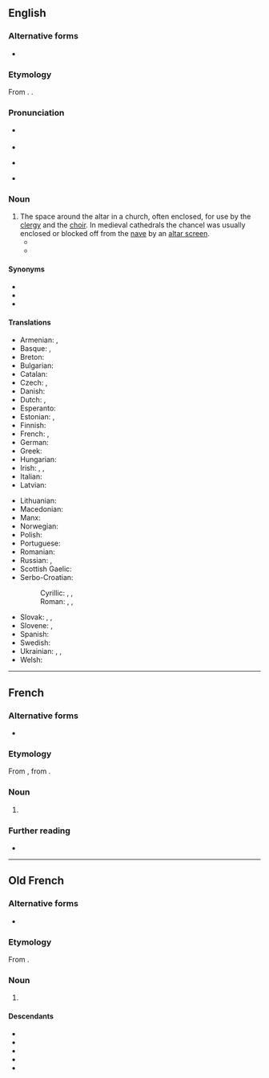 ==English==
{{wikipedia}}

===Alternative forms===
* {{alter|en|chauncel}} {{q|archaic}}

===Etymology===
From {{der|en|fro|chancel}}. {{doublet|en|cancellus}}.

===Pronunciation===
* {{a|RP}} {{IPA|en|/ˈtʃɑːnsəl/}}
* {{audio|en|LL-Q1860 (eng)-Vealhurl-chancel.wav|Audio (Southern England)}}
* {{a|US}} {{IPA|en|/ˈtʃænsəl/}}
* {{rhymes|en|ɑːnsəl|ænsəl|s=2}}

===Noun===
{{en-noun}}

# The space around the altar in a church, often enclosed, for use by the [[clergy]] and the [[choir]]. In medieval cathedrals the chancel was usually enclosed or blocked off from the [[nave]] by an [[altar screen]].
#* {{RQ:Holinshed Chronicles|volume=I|book=Ireland|chapter=The Thirde Booke of the Historie of Ireland, Comprising the Raigne of [[w:Henry VIII of England|Henry the Eyght]]: [...]|pages=77–78|pageref=77|column=2|format=full|passage=The Citizens in their rage, imagining that euery poſt in the Churche had bin one of y{{sup|e}} Souldyers, ſhot habbe or nabbe at randon{{sic|random}} uppe to the Roode lofte, and to the '''Chancell''', leauing ſome of theyr arrowes ſticking in the Images.}}
#* {{quote-book|en|year=1907|author=[[w:Harold Edward Bindloss|Harold Bindloss]]
|title=The Dust of Conflict
|chapter=20|url=http://openlibrary.org/works/OL4429277W
|passage=Hester Earle and Violet Wayne were moving about the aisle with bundles of wheat-ears and streamers of ivy, for the harvest thanksgiving was shortly to be celebrated, while the vicar stood waiting for their directions on the '''chancel''' steps with a great handful of crimson gladioli.}}

====Synonyms====
* {{l|en|apse}}
* {{l|en|presbytery}}
* {{l|en|sanctuary}}

====Translations====
{{trans-top|space around the altar in a church}}
* Armenian: {{t+|hy|սրբարան}}, {{t|hy|երիցունք}}
* Basque: {{t|eu|koru}}, {{t|eu|presbiterio}}
* Breton: {{t|br|kañsell|f}}
* Bulgarian: {{t|bg|презвитериум|n|sc=Cyrl}}
* Catalan: {{t+|ca|presbiteri|m}}
* Czech: {{t|cs|kněžiště|n}}, {{t|cs|presbytář|m}}
* Danish: {{t+|da|kor|n}}
* Dutch: {{t|nl|priesterkoor|n}}, {{t+|nl|hoogkoor|n}}
* Esperanto: {{t|eo|antaŭaltaro}}
* Estonian: {{t|et|kantsel}}, {{t|et|kooriruum}}
* Finnish: {{t+|fi|kuori}}
* French: {{t+|fr|chancel|m}}, {{t|fr|clôture de chœur|f}}
* German: {{t+|de|Altarraum|m}}
* Greek: {{t+|el|ιερό|n}}
* Hungarian: {{t|hu|presbitérium}}
* Irish: {{t|ga|saingeal|m}}, {{t|ga|córlann|f}}, {{t|ga|preispitéir|m}}
* Italian: {{t+|it|presbiterio|m}}
* Latvian: {{t|lv|prezbitērija|f}}
{{trans-mid}}
* Lithuanian: {{t|lt|prezbiterija|f}}
* Macedonian: {{t|mk|олтар|m|sc=Cyrl}}
* Manx: {{t|gv|carrick|f}}
* Norwegian: {{t+|no|kor|n}}
* Polish: {{t+|pl|prezbiterium|n}}
* Portuguese: {{t+|pt|presbitério|m}}
* Romanian: {{t+|ro|prezbiteriu|m}}
* Russian: {{t|ru|пресвитерий|n|sc=Cyrl}}, {{t+|ru|хор|m|sc=Cyrl}}
* Scottish Gaelic: {{t|gd|seansal|m}}
* Serbo-Croatian:
*: Cyrillic: {{t|sh|презвитериум|n}}, {{t|sh|светиња|f}}, {{t|sh|хор|m}}
*: Roman: {{t|sh|prezbiterium|n}}, {{t+|sh|svetinja|f}}, {{t+|sh|hor|m}}
* Slovak: {{t|sk|presbytár|m}}, {{t|sk|kňazište|n}}, {{t|sk|chór|m}}
* Slovene: {{t+|sl|prezbiterij|m}}, {{t|sl|kor|m}}
* Spanish: {{t+|es|presbiterio|m}}
* Swedish: {{t+|sv|kor|n}}
* Ukrainian: {{t+|uk|вівтар|m|sc=Cyrl}}, {{t|uk|хор|m|sc=Cyrl}}, {{t|uk|пресбітерій|n|sc=Cyrl}}
* Welsh: {{t|cy|cangell|f}}
{{trans-bottom}}

----

==French==
{{wikipedia|lang=fr}}

===Alternative forms===
* {{alter|fr|cancel|chanceau}}

===Etymology===
From {{inh|fr|fro|chancel}}, from {{inh|fr|la|cancellus}}.

===Noun===
{{fr-noun|m}}

# {{l|en|chancel}}

===Further reading===
* {{R:TLFi}}

----

==Old French==

===Alternative forms===
* {{alter|fro|cancel}}

===Etymology===
From {{inh|fro|la|cancellus}}.

===Noun===
{{fro-noun|m}}

# {{l|en|chancel}}

====Descendants====
* {{desc|fr|chancel|alts=1}}
* {{desc|bor=1|br|kañsell}}
* {{desc|bor=1|en|chancel|alts=1l}}
* {{desc|bor=1|gd|seansal}}
* {{desc|bor=1|es|cancel}}